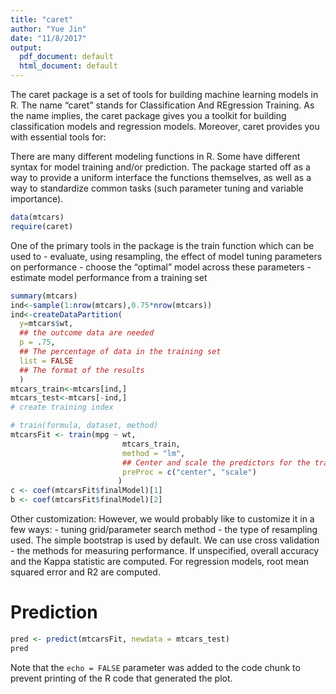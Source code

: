 ```yaml
---
title: "caret"
author: "Yue Jin"
date: "11/8/2017"
output:
  pdf_document: default
  html_document: default
---
```

The caret package is a set of tools for building machine learning models in R. The name “caret” stands for Classification And REgression Training. As the name implies, the caret package gives you a toolkit for building classification models and regression models. Moreover, caret provides you with essential tools for:

There are many different modeling functions in R. Some have different syntax for model training and/or prediction. The package started off as a way to provide a uniform interface the functions themselves, as well as a way to standardize common tasks (such parameter tuning and variable importance).


```r
data(mtcars)
require(caret)
```


One of the primary tools in the package is the train function which can be used to
- evaluate, using resampling, the effect of model tuning parameters on performance
- choose the “optimal” model across these parameters
- estimate model performance from a training set


```r
summary(mtcars)
ind<-sample(1:nrow(mtcars),0.75*nrow(mtcars))
ind<-createDataPartition(
  y=mtcars$wt,
  ## the outcome data are needed
  p = .75,
  ## The percentage of data in the training set
  list = FALSE
  ## The format of the results
  )
mtcars_train<-mtcars[ind,]
mtcars_test<-mtcars[-ind,]
# create training index

# train(formula, dataset, method)
mtcarsFit <- train(mpg ~ wt,
                         mtcars_train,
                         method = "lm",
                         ## Center and scale the predictors for the training
                         preProc = c("center", "scale")
                        )
c <- coef(mtcarsFit$finalModel)[1]
b <- coef(mtcarsFit$finalModel)[2]

```

Other customization:
However, we would probably like to customize it in a few ways:
- tuning grid/parameter search method
- the type of resampling used. The simple bootstrap is used by default. We can use cross validation
- the methods for measuring performance. If unspecified, overall accuracy and the Kappa statistic are computed. For regression models, root mean squared error and R2 are computed.

# Prediction
```r
pred <- predict(mtcarsFit, newdata = mtcars_test)
pred
```

Note that the `echo = FALSE` parameter was added to the code chunk to prevent printing of the R code that generated the plot.
